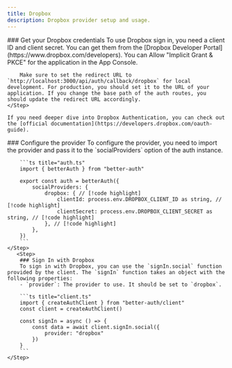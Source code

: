 ```yaml
---
title: Dropbox
description: Dropbox provider setup and usage.
---
```


<Steps>
    <Step> 
        ### Get your Dropbox credentials
        To use Dropbox sign in, you need a client ID and client secret. You can get them from the [Dropbox Developer Portal](https://www.dropbox.com/developers). You can Allow "Implicit Grant & PKCE" for the application in the App Console.
        
        Make sure to set the redirect URL to `http://localhost:3000/api/auth/callback/dropbox` for local development. For production, you should set it to the URL of your application. If you change the base path of the auth routes, you should update the redirect URL accordingly.
    </Step>

    If you need deeper dive into Dropbox Authentication, you can check out the [official documentation](https://developers.dropbox.com/oauth-guide).

  <Step>
        ### Configure the provider
        To configure the provider, you need to import the provider and pass it to the `socialProviders` option of the auth instance.

        ```ts title="auth.ts"
        import { betterAuth } from "better-auth"

        export const auth = betterAuth({
            socialProviders: {
                dropbox: { // [!code highlight]
                    clientId: process.env.DROPBOX_CLIENT_ID as string, // [!code highlight]
                    clientSecret: process.env.DROPBOX_CLIENT_SECRET as string, // [!code highlight]
                }, // [!code highlight]
            },
        })
        ```
    </Step>
       <Step>
        ### Sign In with Dropbox
        To sign in with Dropbox, you can use the `signIn.social` function provided by the client. The `signIn` function takes an object with the following properties:
        - `provider`: The provider to use. It should be set to `dropbox`.

        ```ts title="client.ts"
        import { createAuthClient } from "better-auth/client"
        const client = createAuthClient()

        const signIn = async () => {
            const data = await client.signIn.social({
                provider: "dropbox"
            })
        }
        ```
    </Step>

</Steps>
